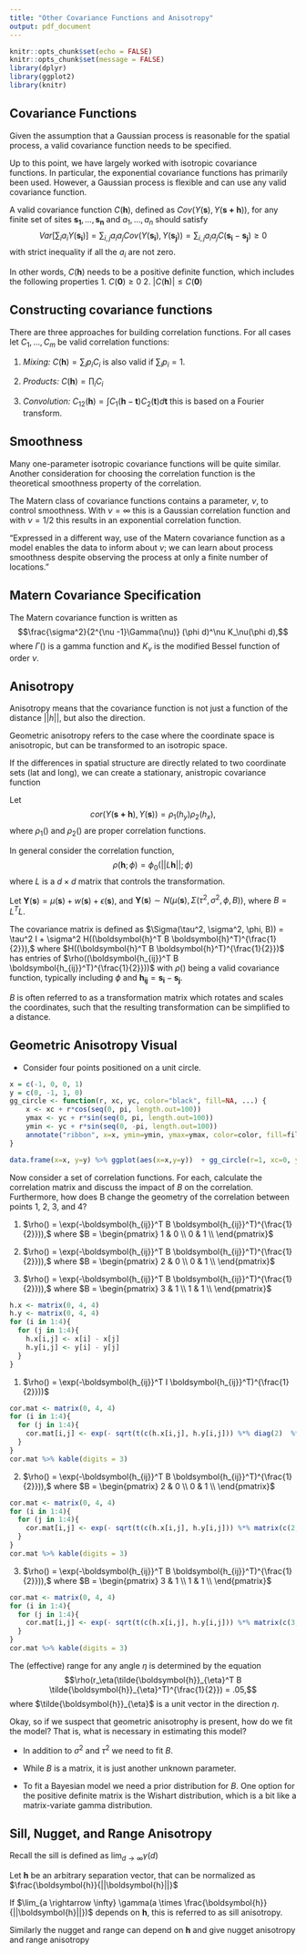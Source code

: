 ```yaml
---
title: "Other Covariance Functions and Anisotropy"
output: pdf_document
---
```


```r
knitr::opts_chunk$set(echo = FALSE)
knitr::opts_chunk$set(message = FALSE)
library(dplyr)
library(ggplot2)
library(knitr)
```


## Covariance Functions
Given the assumption that a Gaussian process is reasonable for the spatial process, a valid covariance function needs to be specified.

\vfill

Up to this point, we have largely worked with isotropic covariance functions. In particular, the exponential covariance functions has primarily been used. However, a Gaussian process is flexible and can use any valid covariance function.

\vfill

A valid covariance function $C(\boldsymbol{h})$, defined as $Cov(Y(\boldsymbol{s}),Y(\boldsymbol{s+h}))$, for any finite set of sites $\boldsymbol{s_1}, \dots, \boldsymbol{s_n}$ and $a_1, \dots, a_n$ should satisfy
$$Var\left[\sum_i a_i Y(\boldsymbol{s_i})\right]= \sum_{i,j} a_i a_j Cov(Y(\boldsymbol{s_i}),Y(\boldsymbol{s_j})) = \sum_{i,j} a_i a_j C(\boldsymbol{s_i}-\boldsymbol{s_j})\geq 0$$
with strict inequality if all the $a_i$ are not zero.
\vfill

In other words, $C(\boldsymbol{h})$ needs to be a positive definite function, which includes the following properties
1. $C(\boldsymbol{0}) \geq 0$
2. $|C(\boldsymbol{h})| \leq C(\boldsymbol{0})$

\vfill

## Constructing covariance functions

There are three  approaches for building correlation functions. For all cases let $C_1, \dots, C_m$ be valid correlation functions:

\vfill

1. *Mixing:* $C(\boldsymbol{h}) = \sum_{i} p_i C_i$ is also valid if $\sum_{i} p_i =1$.

\vfill

2. *Products:* $C(\boldsymbol{h}) = \prod_{i} C_i$

\vfill

3. *Convolution:* $C_{12}(\boldsymbol{h}) = \int C_1(\boldsymbol{h} -\boldsymbol{t})C_2(\boldsymbol{t}) d\boldsymbol{t}$  this is based on a Fourier transform.

\vfill

\newpage

## Smoothness
Many one-parameter isotropic covariance functions will be quite similar. Another consideration for choosing the correlation function is the theoretical smoothness property of the correlation.

\vfill

The Matern class of covariance functions contains a parameter, $\nu,$ to control smoothness. With $\nu = \infty$ this is a Gaussian correlation function and with $\nu = 1/2$ this results in an exponential correlation function. 

\vfill

"Expressed in a different way, use of the Matern covariance function as a model enables the data to inform about $\nu$; we can learn about process smoothness despite observing the process at only a finite number of locations."

\vfill

## Matern Covariance Specification
The Matern covariance function is written as 
$$\frac{\sigma^2}{2^{\nu -1}\Gamma(\nu)} (\phi d)^\nu K_\nu(\phi d),$$
where $\Gamma()$ is a gamma function and $K_\nu$ is the modified Bessel function of order $\nu$.


\newpage

## Anisotropy

Anisotropy means that the covariance function is not just a function of the distance $||h||$, but also the direction.

\vfill

Geometric anisotropy refers to the case where the coordinate space is anisotropic, but can be transformed to an isotropic space.

\vfill

If the differences in spatial structure are directly related to two coordinate sets (lat and long), we can create a stationary, anistropic covariance function

\vfill

Let $$cor(Y(\boldsymbol{s + h}), Y(\boldsymbol{s})) = \rho_1(h_y) \rho_2(h_x),$$
where $\rho_1()$ and $\rho_2()$ are proper correlation functions.

\vfill

In general consider the correlation function,
$$\rho(\boldsymbol{h}; \phi) = \phi_0(||L\boldsymbol{h}||; \phi)$$
where $L$ is a $d \times d$ matrix that controls the transformation.

\vfill
Let $\boldsymbol{Y}(\boldsymbol{s}) = \mu(\boldsymbol{s}) + w(\boldsymbol{s}) + \epsilon(\boldsymbol{s})$, and $\boldsymbol{Y}(\boldsymbol{s}) \sim N(\mu(\boldsymbol{s}), \Sigma(\tau^2, \sigma^2, \phi, B))$, where $B = L^T L$.

\vfill

The covariance matrix is defined as $\Sigma(\tau^2, \sigma^2, \phi, B)) = \tau^2 I + \sigma^2 H((\boldsymbol{h}^T B \boldsymbol{h}^T)^{\frac{1}{2}}),$ where $H((\boldsymbol{h}^T B \boldsymbol{h}^T)^{\frac{1}{2}})$ has entries of $\rho((\boldsymbol{h_{ij}}^T B \boldsymbol{h_{ij}}^T)^{\frac{1}{2}}))$ with $\rho()$ being a valid covariance function, typically including $\phi$ and $\boldsymbol{h_{ij}} = \boldsymbol{s_i} - \boldsymbol{s_j}$.

\vfill

\vfill

$B$ is often referred to as a transformation matrix which rotates and scales the coordinates, such that the resulting transformation can be simplified to a distance.

\vfill

\newpage


## Geometric Anisotropy Visual
- Consider four points positioned on a unit circle.
```r
x = c(-1, 0, 0, 1)
y = c(0, -1, 1, 0)
gg_circle <- function(r, xc, yc, color="black", fill=NA, ...) {
    x <- xc + r*cos(seq(0, pi, length.out=100))
    ymax <- yc + r*sin(seq(0, pi, length.out=100))
    ymin <- yc + r*sin(seq(0, -pi, length.out=100))
    annotate("ribbon", x=x, ymin=ymin, ymax=ymax, color=color, fill=fill, ...)
}

data.frame(x=x, y=y) %>% ggplot(aes(x=x,y=y))  + gg_circle(r=1, xc=0, yc=0, color = 'gray') + geom_point(shape = c('1','2','3','4'), size=5) + theme_minimal()

```

\vfill

Now consider a set of correlation functions. For each, calculate the correlation matrix and discuss the impact of $B$ on the correlation. Furthermore, how does B change the geometry of the correlation between points 1, 2, 3, and 4?

\vfill

1. $\rho() = \exp(-\boldsymbol{h_{ij}}^T B \boldsymbol{h_{ij}}^T)^{\frac{1}{2}})),$ where $B = \begin{pmatrix}
1 & 0 \\
0 & 1 \\
\end{pmatrix}$

\vfill

2. $\rho() = \exp(-\boldsymbol{h_{ij}}^T B \boldsymbol{h_{ij}}^T)^{\frac{1}{2}})),$ where $B = \begin{pmatrix}
2 & 0 \\
0 & 1 \\
\end{pmatrix}$

\vfill

3. $\rho() = \exp(-\boldsymbol{h_{ij}}^T B \boldsymbol{h_{ij}}^T)^{\frac{1}{2}})),$ where $B = \begin{pmatrix}
3 & 1 \\
1 & 1 \\
\end{pmatrix}$

\vfill

\newpage


```r
h.x <- matrix(0, 4, 4)
h.y <- matrix(0, 4, 4)
for (i in 1:4){
  for (j in 1:4){
    h.x[i,j] <- x[i] - x[j]
    h.y[i,j] <- y[i] - y[j]
  }
}
```

1. $\rho() = \exp(-\boldsymbol{h_{ij}}^T I \boldsymbol{h_{ij}}^T)^{\frac{1}{2}}))$
```r
cor.mat <- matrix(0, 4, 4)
for (i in 1:4){
  for (j in 1:4){
    cor.mat[i,j] <- exp(- sqrt(t(c(h.x[i,j], h.y[i,j])) %*% diag(2)  %*% (c(h.x[i,j], h.y[i,j]))) )
  }
}
cor.mat %>% kable(digits = 3)
```

\vfill
2. $\rho() = \exp(-\boldsymbol{h_{ij}}^T B \boldsymbol{h_{ij}}^T)^{\frac{1}{2}})),$ where $B = \begin{pmatrix}
2 & 0 \\
0 & 1 \\
\end{pmatrix}$
```r
cor.mat <- matrix(0, 4, 4)
for (i in 1:4){
  for (j in 1:4){
    cor.mat[i,j] <- exp(- sqrt(t(c(h.x[i,j], h.y[i,j])) %*% matrix(c(2,0,0,1),2,2)  %*% (c(h.x[i,j], h.y[i,j]))) )
  }
}
cor.mat %>% kable(digits = 3)
```

\vfill

3. $\rho() = \exp(-\boldsymbol{h_{ij}}^T B \boldsymbol{h_{ij}}^T)^{\frac{1}{2}})),$ where $B = \begin{pmatrix}
3 & 1 \\
1 & 1 \\
\end{pmatrix}$
```r
cor.mat <- matrix(0, 4, 4)
for (i in 1:4){
  for (j in 1:4){
    cor.mat[i,j] <- exp(- sqrt(t(c(h.x[i,j], h.y[i,j])) %*% matrix(c(3,1,1,1),2,2)  %*% (c(h.x[i,j], h.y[i,j]))) )
  }
}
cor.mat %>% kable(digits = 3)
```

\vfill

The (effective) range for any angle $\eta$ is determined by the equation
$$\rho(r_\eta(\tilde{\boldsymbol{h}}_{\eta}^T B \tilde{\boldsymbol{h}}_{\eta}^T)^{\frac{1}{2}}) = .05,$$
where $\tilde{\boldsymbol{h}}_{\eta}$ is a unit vector in the direction $\eta$.

\vfill
Okay, so if we suspect that geometric anisotrophy is present, how do we fit the model? That is, what is necessary in estimating this model?
\vfill

- In addition to $\sigma^2$ and $\tau^2$ we need to fit $B$.
\vfill

- While $B$ is a matrix, it is just another unknown parameter.
\vfill

- To fit a Bayesian model we need a prior distribution for $B$. One option for the positive definite matrix is the Wishart distribution, which is a bit like a matrix-variate gamma distribution.

\newpage


## Sill, Nugget, and Range Anisotropy

Recall the sill is defined as $\lim_{d \rightarrow \infty} \gamma(d)$
\vfill

Let $\boldsymbol{h}$ be an arbitrary separation vector, that can be normalized as $\frac{\boldsymbol{h}}{||\boldsymbol{h}||}$
\vfill

If $\lim_{a \rightarrow \infty} \gamma(a \times \frac{\boldsymbol{h}}{||\boldsymbol{h}||})$ depends on $\boldsymbol{h}$, this is referred to as sill anisotropy.

\vfill

Similarly the nugget and range can depend on $\boldsymbol{h}$ and give nugget anisotropy and range anisotropy 


